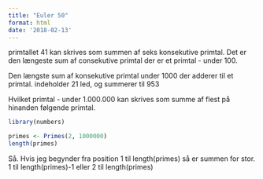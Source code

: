 ```yaml
---
title: "Euler 50"
format: html
date: '2018-02-13'
---
```


primtallet 41 kan skrives som summen af seks konsekutive primtal.
Det er den længeste sum af consekutive primtal der er et primtal - under 100.

Den længste sum af konsekutive primtal under 1000 der adderer til et 
primtal. indeholder 21 led, og summerer til 953

Hvilket primtal - under 1.000.000 kan skrives som summe af flest
på hinanden følgende primtal.


```r
library(numbers)

primes <- Primes(2, 1000000)
length(primes)
```

Så. Hvis jeg begynder fra position 1 til length(primes) så er summen for
stor. 
1 til length(primes)-1
eller 2 til length(primes)